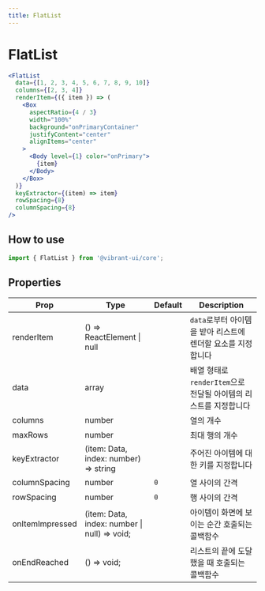 ```yaml
---
title: FlatList
---
```


# FlatList

```jsx live
<FlatList
  data={[1, 2, 3, 4, 5, 6, 7, 8, 9, 10]}
  columns={[2, 3, 4]}
  renderItem={({ item }) => (
    <Box
      aspectRatio={4 / 3}
      width="100%"
      background="onPrimaryContainer"
      justifyContent="center"
      alignItems="center"
    >
      <Body level={1} color="onPrimary">
        {item}
      </Body>
    </Box>
  )}
  keyExtractor={(item) => item}
  rowSpacing={8}
  columnSpacing={8}
/>
```

## How to use

```jsx
import { FlatList } from '@vibrant-ui/core';
```

## Properties

| Prop            | Type                                         | Default | Description                                                      |
| --------------- | -------------------------------------------- | ------- | ---------------------------------------------------------------- |
| renderItem      | () => ReactElement \| null                   |         | `data`로부터 아이템을 받아 리스트에 렌더할 요소를 지정합니다     |
| data            | array                                        |         | 배열 형태로 `renderItem`으로 전달될 아이템의 리스트를 지정합니다 |
| columns         | number                                       |         | 열의 개수                                                        |
| maxRows         | number                                       |         | 최대 행의 개수                                                   |
| keyExtractor    | (item: Data, index: number) => string        |         | 주어진 아이템에 대한 키를 지정합니다                             |
| columnSpacing   | number                                       | `0`     | 열 사이의 간격                                                   |
| rowSpacing      | number                                       | `0`     | 행 사이의 간격                                                   |
| onItemImpressed | (item: Data, index: number \| null) => void; |         | 아이템이 화면에 보이는 순간 호출되는 콜백함수                    |
| onEndReached    | () => void;                                  |         | 리스트의 끝에 도달했을 때 호출되는 콜백함수                      |
